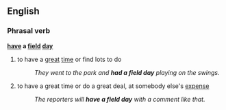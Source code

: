 ==English==
===Phrasal verb===
'''[[have]] a [[field]] [[day]]'''
#{{idiom}} to have a [[great]] [[time]] or find lots to do
#:''They went to the park and '''had a field day''' playing on the swings.''
#to have a great time or do a great deal, at somebody else's [[expense]]
#:''The reporters will '''have a field day''' with a comment like that.''
